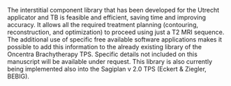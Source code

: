 The interstitial component library that has been developed for the Utrecht applicator and TB is feasible and efficient, saving time and improving accuracy. It allows all the required treatment planning (contouring, reconstruction, and optimization) to proceed using just a T2 MRI sequence. The additional use of specific free available software applications makes it possible to add this information to the already existing library of the Oncentra Brachytherapy TPS. Specific details not included on this manuscript will be available under request. This library is also currently being implemented also into the Sagiplan v 2.0 TPS (Eckert & Ziegler, BEBIG).

